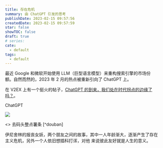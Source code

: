 ```yaml
---
title: 存在危机
summary: 由 ChatGPT 引发的思考
publishDate: 2023-02-15 09:57:56
createdDate: 2023-02-15 09:57:59
star: false
showTOC: false
draft: true
# series:
cate:
  - default
tags:
  - default
---
```


最近 Google 和微软开始使用 LLM（巨型语言模型）来重构搜索引擎的市场份额。自然而然的，2023 年 2 月的热点被重新引向了 ChatGPT 上。

在 V2EX 上有一个挺火的帖子，[ChatGPT 的到来，我们处在时代拐点的边缘了吗？](https://web.archive.org/web/20230209052145/https://www.v2ex.com/t/914122)。

ChatGPT

![](/image/2023-02-15-10-37-16.png)

<div className="not-prose mt-0 text-center font-sans text-base font-semibold opacity-40">
  <> 去码头整点薯条 [^douban] </>
</div>

[^fries]: https://falseknees.com/319.html
[^zhihu]: [存在主义和虚无主义最大的区别](https://www.zhihu.com/question/24806211)
[^douban]: https://www.douban.com/photos/photo/2873219623/

伊尼舍林的报丧女妖，两个朋友之间的故事，其中一人年龄渐大，逐渐产生了存在主义危机，另外一个人依旧想插科打诨，对他
来说彼此友好就是人生的意义。
